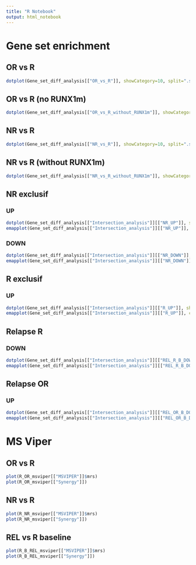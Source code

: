 ```yaml
---
title: "R Notebook"
output: html_notebook
---
```


# Gene set enrichment

## OR vs R 

```r
dotplot(Gene_set_diff_analysis[["OR_vs_R"]], showCategory=10, split=".sign") + facet_grid(.~.sign)
```

## OR vs R (no RUNX1m)

```r
dotplot(Gene_set_diff_analysis[["OR_vs_R_without_RUNX1m"]], showCategory=10, split=".sign") + facet_grid(.~.sign)

```


## NR vs R

```r
dotplot(Gene_set_diff_analysis[["NR_vs_R"]], showCategory=10, split=".sign") + facet_grid(.~.sign)
```



## NR vs R (without RUNX1m)

```r
dotplot(Gene_set_diff_analysis[["NR_vs_R_without_RUNX1m"]], showCategory=10, split=".sign") + facet_grid(.~.sign)
```

## NR exclusif

### UP

```r
dotplot(Gene_set_diff_analysis[["Intersection_analysis"]][["NR_UP"]], showCategory = 30)
emapplot(Gene_set_diff_analysis[["Intersection_analysis"]][["NR_UP"]], color = "qvalue", size = "Count")
```

### DOWN

```r
dotplot(Gene_set_diff_analysis[["Intersection_analysis"]][["NR_DOWN"]], showCategory = 30)
emapplot(Gene_set_diff_analysis[["Intersection_analysis"]][["NR_DOWN"]], color = "qvalue", size = "Count")
```


## R exclusif

### UP 

```r
dotplot(Gene_set_diff_analysis[["Intersection_analysis"]][["R_UP"]], showCategory = 30)
emapplot(Gene_set_diff_analysis[["Intersection_analysis"]][["R_UP"]], color = "qvalue", size = "Count")
```

## Relapse R 

### DOWN

```r
dotplot(Gene_set_diff_analysis[["Intersection_analysis"]][["REL_R_B_DOWN"]], showCategory = 30)
emapplot(Gene_set_diff_analysis[["Intersection_analysis"]][["REL_R_B_DOWN"]], color = "qvalue", size = "Count")
```

## Relapse OR

### UP

```r
dotplot(Gene_set_diff_analysis[["Intersection_analysis"]][["REL_OR_B_DOWN"]], showCategory = 30)
emapplot(Gene_set_diff_analysis[["Intersection_analysis"]][["REL_OR_B_DOWN"]], color = "qvalue", size = "Count")
```




# MS Viper

## OR vs R

```r
plot(R_OR_msviper[["MSVIPER"]]$mrs)
plot(R_OR_msviper[["Synergy"]])
```

## NR vs R

```r
plot(R_NR_msviper[["MSVIPER"]]$mrs)
plot(R_NR_msviper[["Synergy"]])
```

## REL vs R baseline

```r
plot(R_B_REL_msviper[["MSVIPER"]]$mrs)
plot(R_B_REL_msviper[["Synergy"]])
```


